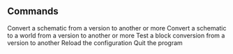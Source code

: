 
## Commands

<Properties>
  <Property name="schem <schematic> <current-version> <to-version> [to-versions]" type="schematic">
    Convert a schematic from a version to another or more
  </Property>
  <Property name="world <schematic> <current-version> <to-version> [to-versions]">
    Convert a schematic to a world from a version to another or more
  </Property>
  <Property name="testblock <block> <from-version> <to-version>">
    Test a block conversion from a version to another
  </Property>
  <Property name="reload">
    Reload the configuration
  </Property>
  <Property name="end" type="quit">
    Quit the program
  </Property>
</Properties>
